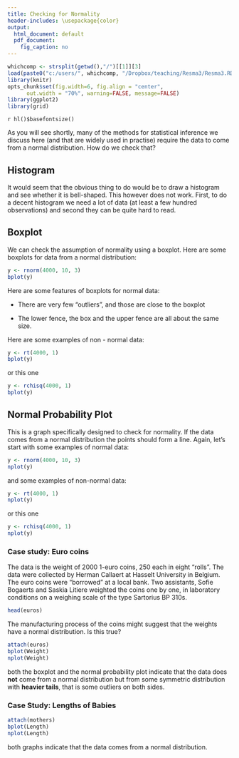 ```yaml
---
title: Checking for Normality
header-includes: \usepackage{color}
output:
  html_document: default
  pdf_document:
    fig_caption: no
---
```

<style>
table, th, td { text-align:right; }
th, td {padding: 10px;}
</style>

```r
whichcomp <- strsplit(getwd(),"/")[[1]][3]
load(paste0("c:/users/", whichcomp, "/Dropbox/teaching/Resma3/Resma3.RData"))
library(knitr)
opts_chunk$set(fig.width=6, fig.align = "center", 
      out.width = "70%", warning=FALSE, message=FALSE)
library(ggplot2)
library(grid)
```
`r hl()$basefontsize()`

As you will see shortly, many of the methods for statistical inference we discuss here (and that are widely used in practise) require the data to come from a normal distribution. How do we check that?

## Histogram

It would seem that the obvious thing to do would be to draw a histogram and see whether it is bell-shaped. This however does not work. First, to do a decent histogram we need a lot of data (at least a few hundred observations) and second they can be quite hard to read.

## Boxplot

We can check the assumption of normality using a boxplot. Here are some boxplots for data from a normal distribution:

```r
y <- rnorm(4000, 10, 3)
bplot(y)
```

Here are some features of boxplots for normal data:

- There are very few "outliers", and those are close to the boxplot

- The lower fence, the box and the upper fence are all about the same size.

Here are some examples of non - normal data:

```r
y <- rt(4000, 1)
bplot(y)
```

or this one

```r
y <- rchisq(4000, 1)
bplot(y)
```

## Normal Probability Plot

This is a graph specifically designed to check for normality. If the data comes from a normal distribution the points should form a line. Again, let's start with some examples of normal data:

```r
y <- rnorm(4000, 10, 3)
nplot(y)
```

and some examples of non-normal data:

```r
y <- rt(4000, 1)
nplot(y)
```

or this one

```r
y <- rchisq(4000, 1)
nplot(y)
```

### Case study: Euro coins 

The data is the weight of 2000 1-euro coins, 250 each in eight "rolls". The data were collected by Herman Callaert at Hasselt University in Belgium. The euro coins were "borrowed" at a local bank. Two assistants, Sofie Bogaerts and Saskia Litiere weighted the coins one by one, in laboratory conditions on a weighing scale of the type Sartorius BP 310s.

```r
head(euros)
```

The manufacturing process of the coins might suggest that the weights have a normal distribution. Is this true?

```r
attach(euros)
bplot(Weight)
nplot(Weight)
```

both the boxplot and the normal probability plot indicate that the data does **not** come from a normal distribution but from some symmetric distribution with **heavier tails**, that is some outliers on both sides.

### Case Study: Lengths of Babies

```r
attach(mothers)
bplot(Length)
nplot(Length)
```

both graphs indicate that the data comes from a normal distribution.
